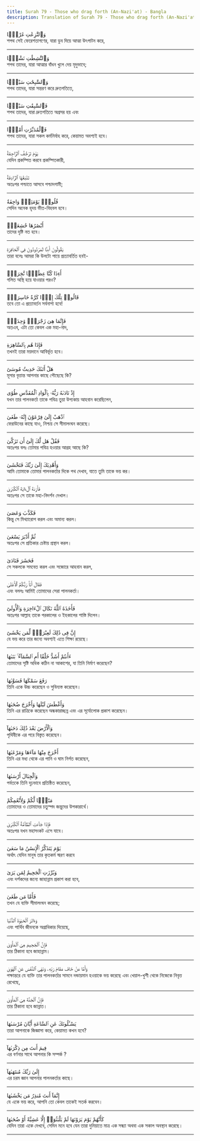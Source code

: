```yaml
---
title: Surah 79 - Those who drag forth (An-Nazi'at) - Bangla
description: Translation of Surah 79 - Those who drag forth (An-Nazi'at) in Bangla
---
```





<Aside type="quran" title="1">
وَٱلنَّٰزِعَٰتِ غَرْقًۭا
</Aside>

<Aside type="reference" title="1">
শপথ সেই ফেরেশতাগণের, যারা ডুব দিয়ে আত্মা উৎপাটন করে,
</Aside>

---

<Aside type="quran" title="2">
وَٱلنَّٰشِطَٰتِ نَشْطًۭا
</Aside>

<Aside type="reference" title="2">
শপথ তাদের, যারা আত্মার বাঁধন খুলে দেয় মৃদুভাবে;
</Aside>

---

<Aside type="quran" title="3">
وَٱلسَّٰبِحَٰتِ سَبْحًۭا
</Aside>

<Aside type="reference" title="3">
শপথ তাদের, যারা সন্তরণ করে দ্রুতগতিতে,
</Aside>

---

<Aside type="quran" title="4">
فَٱلسَّٰبِقَٰتِ سَبْقًۭا
</Aside>

<Aside type="reference" title="4">
শপথ তাদের, যারা দ্রুতগতিতে অগ্রসর হয় এবং
</Aside>

---

<Aside type="quran" title="5">
فَٱلْمُدَبِّرَٰتِ أَمْرًۭا
</Aside>

<Aside type="reference" title="5">
শপথ তাদের, যারা সকল কর্মনির্বাহ করে, কেয়ামত অবশ্যই হবে।
</Aside>

---

<Aside type="quran" title="6">
يَوْمَ تَرْجُفُ ٱلرَّاجِفَةُ
</Aside>

<Aside type="reference" title="6">
যেদিন প্রকম্পিত করবে প্রকম্পিতকারী,
</Aside>

---

<Aside type="quran" title="7">
تَتْبَعُهَا ٱلرَّادِفَةُ
</Aside>

<Aside type="reference" title="7">
অতঃপর পশ্চাতে আসবে পশ্চাদগামী;
</Aside>

---

<Aside type="quran" title="8">
قُلُوبٌۭ يَوْمَئِذٍۢ وَاجِفَةٌ
</Aside>

<Aside type="reference" title="8">
সেদিন অনেক হৃদয় ভীত-বিহবল হবে।
</Aside>

---

<Aside type="quran" title="9">
أَبْصَٰرُهَا خَٰشِعَةٌۭ
</Aside>

<Aside type="reference" title="9">
তাদের দৃষ্টি নত হবে।
</Aside>

---

<Aside type="quran" title="10">
يَقُولُونَ أَءِنَّا لَمَرْدُودُونَ فِى ٱلْحَافِرَةِ
</Aside>

<Aside type="reference" title="10">
তারা বলেঃ আমরা কি উলটো পায়ে প্রত্যাবর্তিত হবই-
</Aside>

---

<Aside type="quran" title="11">
أَءِذَا كُنَّا عِظَٰمًۭا نَّخِرَةًۭ
</Aside>

<Aside type="reference" title="11">
গলিত অস্থি হয়ে যাওয়ার পরও?
</Aside>

---

<Aside type="quran" title="12">
قَالُوا۟ تِلْكَ إِذًۭا كَرَّةٌ خَاسِرَةٌۭ
</Aside>

<Aside type="reference" title="12">
তবে তো এ প্রত্যাবর্তন সর্বনাশা হবে!
</Aside>

---

<Aside type="quran" title="13">
فَإِنَّمَا هِىَ زَجْرَةٌۭ وَٰحِدَةٌۭ
</Aside>

<Aside type="reference" title="13">
অতএব, এটা তো কেবল এক মহা-নাদ,
</Aside>

---

<Aside type="quran" title="14">
فَإِذَا هُم بِٱلسَّاهِرَةِ
</Aside>

<Aside type="reference" title="14">
তখনই তারা ময়দানে আবির্ভূত হবে।
</Aside>

---

<Aside type="quran" title="15">
هَلْ أَتَىٰكَ حَدِيثُ مُوسَىٰٓ
</Aside>

<Aside type="reference" title="15">
মূসার বৃত্তান্ত আপনার কাছে পৌছেছে কি?
</Aside>

---

<Aside type="quran" title="16">
إِذْ نَادَىٰهُ رَبُّهُۥ بِٱلْوَادِ ٱلْمُقَدَّسِ طُوًى
</Aside>

<Aside type="reference" title="16">
যখন তার পালনকর্তা তাকে পবিত্র তুয়া উপ্যকায় আহবান করেছিলেন,
</Aside>

---

<Aside type="quran" title="17">
ٱذْهَبْ إِلَىٰ فِرْعَوْنَ إِنَّهُۥ طَغَىٰ
</Aside>

<Aside type="reference" title="17">
ফেরাউনের কাছে যাও, নিশ্চয় সে সীমালংঘন করেছে।
</Aside>

---

<Aside type="quran" title="18">
فَقُلْ هَل لَّكَ إِلَىٰٓ أَن تَزَكَّىٰ
</Aside>

<Aside type="reference" title="18">
অতঃপর বলঃ তোমার পবিত্র হওয়ার আগ্রহ আছে কি?
</Aside>

---

<Aside type="quran" title="19">
وَأَهْدِيَكَ إِلَىٰ رَبِّكَ فَتَخْشَىٰ
</Aside>

<Aside type="reference" title="19">
আমি তোমাকে তোমার পালনকর্তার দিকে পথ দেখাব, যাতে তুমি তাকে ভয় কর।
</Aside>

---

<Aside type="quran" title="20">
فَأَرَىٰهُ ٱلْءَايَةَ ٱلْكُبْرَىٰ
</Aside>

<Aside type="reference" title="20">
অতঃপর সে তাকে মহা-নিদর্শন দেখাল।
</Aside>

---

<Aside type="quran" title="21">
فَكَذَّبَ وَعَصَىٰ
</Aside>

<Aside type="reference" title="21">
কিন্তু সে মিথ্যারোপ করল এবং অমান্য করল।
</Aside>

---

<Aside type="quran" title="22">
ثُمَّ أَدْبَرَ يَسْعَىٰ
</Aside>

<Aside type="reference" title="22">
অতঃপর সে প্রতিকার চেষ্টায় প্রস্থান করল।
</Aside>

---

<Aside type="quran" title="23">
فَحَشَرَ فَنَادَىٰ
</Aside>

<Aside type="reference" title="23">
সে সকলকে সমবেত করল এবং সজোরে আহবান করল,
</Aside>

---

<Aside type="quran" title="24">
فَقَالَ أَنَا۠ رَبُّكُمُ ٱلْأَعْلَىٰ
</Aside>

<Aside type="reference" title="24">
এবং বললঃ আমিই তোমাদের সেরা পালনকর্তা।
</Aside>

---

<Aside type="quran" title="25">
فَأَخَذَهُ ٱللَّهُ نَكَالَ ٱلْءَاخِرَةِ وَٱلْأُولَىٰٓ
</Aside>

<Aside type="reference" title="25">
অতঃপর আল্লাহ তাকে পরকালের ও ইহকালের শাস্তি দিলেন।
</Aside>

---

<Aside type="quran" title="26">
إِنَّ فِى ذَٰلِكَ لَعِبْرَةًۭ لِّمَن يَخْشَىٰٓ
</Aside>

<Aside type="reference" title="26">
যে ভয় করে তার জন্যে অবশ্যই এতে শিক্ষা রয়েছে।
</Aside>

---

<Aside type="quran" title="27">
ءَأَنتُمْ أَشَدُّ خَلْقًا أَمِ ٱلسَّمَآءُ ۚ بَنَىٰهَا
</Aside>

<Aside type="reference" title="27">
তোমাদের সৃষ্টি অধিক কঠিন না আকাশের, যা তিনি নির্মাণ করেছেন?
</Aside>

---

<Aside type="quran" title="28">
رَفَعَ سَمْكَهَا فَسَوَّىٰهَا
</Aside>

<Aside type="reference" title="28">
তিনি একে উচ্চ করেছেন ও সুবিন্যস্ত করেছেন।
</Aside>

---

<Aside type="quran" title="29">
وَأَغْطَشَ لَيْلَهَا وَأَخْرَجَ ضُحَىٰهَا
</Aside>

<Aside type="reference" title="29">
তিনি এর রাত্রিকে করেছেন অন্ধকারাচ্ছন্ন এবং এর সূর্যোলোক প্রকাশ করেছেন।
</Aside>

---

<Aside type="quran" title="30">
وَٱلْأَرْضَ بَعْدَ ذَٰلِكَ دَحَىٰهَآ
</Aside>

<Aside type="reference" title="30">
পৃথিবীকে এর পরে বিস্তৃত করেছেন।
</Aside>

---

<Aside type="quran" title="31">
أَخْرَجَ مِنْهَا مَآءَهَا وَمَرْعَىٰهَا
</Aside>

<Aside type="reference" title="31">
তিনি এর মধ্য থেকে এর পানি ও ঘাম নির্গত করেছেন,
</Aside>

---

<Aside type="quran" title="32">
وَٱلْجِبَالَ أَرْسَىٰهَا
</Aside>

<Aside type="reference" title="32">
পর্বতকে তিনি দৃঢ়ভাবে প্রতিষ্ঠিত করেছেন,
</Aside>

---

<Aside type="quran" title="33">
مَتَٰعًۭا لَّكُمْ وَلِأَنْعَٰمِكُمْ
</Aside>

<Aside type="reference" title="33">
তোমাদের ও তোমাদের চতুস্পদ জন্তুদের উপকারার্থে।
</Aside>

---

<Aside type="quran" title="34">
فَإِذَا جَآءَتِ ٱلطَّآمَّةُ ٱلْكُبْرَىٰ
</Aside>

<Aside type="reference" title="34">
অতঃপর যখন মহাসংকট এসে যাবে।
</Aside>

---

<Aside type="quran" title="35">
يَوْمَ يَتَذَكَّرُ ٱلْإِنسَٰنُ مَا سَعَىٰ
</Aside>

<Aside type="reference" title="35">
অর্থাৎ যেদিন মানুষ তার কৃতকর্ম স্মরণ করবে
</Aside>

---

<Aside type="quran" title="36">
وَبُرِّزَتِ ٱلْجَحِيمُ لِمَن يَرَىٰ
</Aside>

<Aside type="reference" title="36">
এবং দর্শকদের জন্যে জাহান্নাম প্রকাশ করা হবে,
</Aside>

---

<Aside type="quran" title="37">
فَأَمَّا مَن طَغَىٰ
</Aside>

<Aside type="reference" title="37">
তখন যে ব্যক্তি সীমালংঘন করেছে;
</Aside>

---

<Aside type="quran" title="38">
وَءَاثَرَ ٱلْحَيَوٰةَ ٱلدُّنْيَا
</Aside>

<Aside type="reference" title="38">
এবং পার্থিব জীবনকে অগ্রাধিকার দিয়েছে,
</Aside>

---

<Aside type="quran" title="39">
فَإِنَّ ٱلْجَحِيمَ هِىَ ٱلْمَأْوَىٰ
</Aside>

<Aside type="reference" title="39">
তার ঠিকানা হবে জাহান্নাম।
</Aside>

---

<Aside type="quran" title="40">
وَأَمَّا مَنْ خَافَ مَقَامَ رَبِّهِۦ وَنَهَى ٱلنَّفْسَ عَنِ ٱلْهَوَىٰ
</Aside>

<Aside type="reference" title="40">
পক্ষান্তরে যে ব্যক্তি তার পালনকর্তার সামনে দন্ডায়মান হওয়াকে ভয় করেছে এবং খেয়াল-খুশী থেকে নিজেকে নিবৃত্ত রেখেছে,
</Aside>

---

<Aside type="quran" title="41">
فَإِنَّ ٱلْجَنَّةَ هِىَ ٱلْمَأْوَىٰ
</Aside>

<Aside type="reference" title="41">
তার ঠিকানা হবে জান্নাত।
</Aside>

---

<Aside type="quran" title="42">
يَسْـَٔلُونَكَ عَنِ ٱلسَّاعَةِ أَيَّانَ مُرْسَىٰهَا
</Aside>

<Aside type="reference" title="42">
তারা আপনাকে জিজ্ঞাসা করে, কেয়ামত কখন হবে?
</Aside>

---

<Aside type="quran" title="43">
فِيمَ أَنتَ مِن ذِكْرَىٰهَآ
</Aside>

<Aside type="reference" title="43">
এর বর্ণনার সাথে আপনার কি সম্পর্ক ?
</Aside>

---

<Aside type="quran" title="44">
إِلَىٰ رَبِّكَ مُنتَهَىٰهَآ
</Aside>

<Aside type="reference" title="44">
এর চরম জ্ঞান আপনার পালনকর্তার কাছে।
</Aside>

---

<Aside type="quran" title="45">
إِنَّمَآ أَنتَ مُنذِرُ مَن يَخْشَىٰهَا
</Aside>

<Aside type="reference" title="45">
যে একে ভয় করে, আপনি তো কেবল তাকেই সতর্ক করবেন।
</Aside>

---

<Aside type="quran" title="46">
كَأَنَّهُمْ يَوْمَ يَرَوْنَهَا لَمْ يَلْبَثُوٓا۟ إِلَّا عَشِيَّةً أَوْ ضُحَىٰهَا
</Aside>

<Aside type="reference" title="46">
যেদিন তারা একে দেখবে, সেদিন মনে হবে যেন তারা দুনিয়াতে মাত্র এক সন্ধ্যা অথবা এক সকাল অবস্থান করেছে।
</Aside>

---
